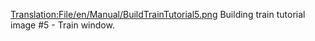[[Translation:File/en/Manual/BuildTrainTutorial5.png]]
Building train tutorial image #5 - Train window.
